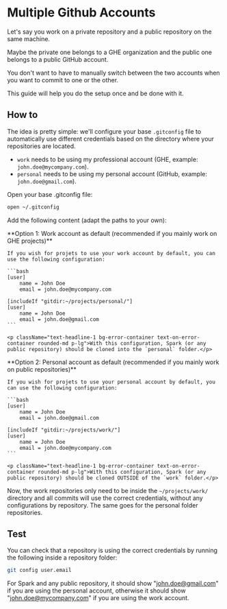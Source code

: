 
<Meta title="Contributing/Multiple Github Accounts" />

# Multiple Github Accounts

Let's say you work on a private repository and a public repository on the same machine.

Maybe the private one belongs to a GHE organization and the public one belongs to a public GitHub account.

You don't want to have to manually switch between the two accounts when you want to commit to one or the other.

This guide will help you do the setup once and be done with it.

## How to

The idea is pretty simple: we'll configure your base `.gitconfig` file to automatically use different credentials based on the directory where your repositories are located.

- `work` needs to be using my professional account (GHE, example: `john.doe@mycompany.com`).
- `personal` needs to be using my personal account (GitHub, example: `john.doe@gmail.com`).

Open your base .gitconfig file:

```bash
open ~/.gitconfig
```

Add the following content (adapt the paths to your own):

<div className="flex flex-row gap-lg justify-between flex-wrap">
  <div className="flex-1">
    **Option 1: Work account as default (recommended if you mainly work on GHE projects)**

    If you wish for projets to use your work account by default, you can use the following configuration:

    ```bash
    [user]
        name = John Doe
        email = john.doe@mycompany.com

    [includeIf "gitdir:~/projects/personal/"]
    [user]
        name = John Doe
        email = john.doe@gmail.com
    ```

    <p className="text-headline-1 bg-error-container text-on-error-container rounded-md p-lg">With this configuration, Spark (or any public repository) should be cloned into the `personal` folder.</p>
  </div>
  <div className="flex-1">
    **Option 2: Personal account as default (recommended if you mainly work on public repositories)**

    If you wish for projets to use your personal account by default, you can use the following configuration:

    ```bash
    [user]
        name = John Doe
        email = john.doe@gmail.com

    [includeIf "gitdir:~/projects/work/"]
    [user]
        name = John Doe
        email = john.doe@mycompany.com
    ```

    <p className="text-headline-1 bg-error-container text-on-error-container rounded-md p-lg">With this configuration, Spark (or any public repository) should be cloned OUTSIDE of the `work` folder.</p>
  </div>
</div>

Now, the work repositories only need to be inside the `~/projects/work/` directory and all commits will use the correct credentials, without any configurations by repository. The same goes for the personal folder repositories.



## Test 

You can check that a repository is using the correct credentials by running the following inside a repository folder:
```bash
git config user.email
```

For Spark and any public repository, it should show "john.doe@gmail.com" if you are using the personal account, otherwise it should show "john.doe@mycompany.com" if you are using the work account.


